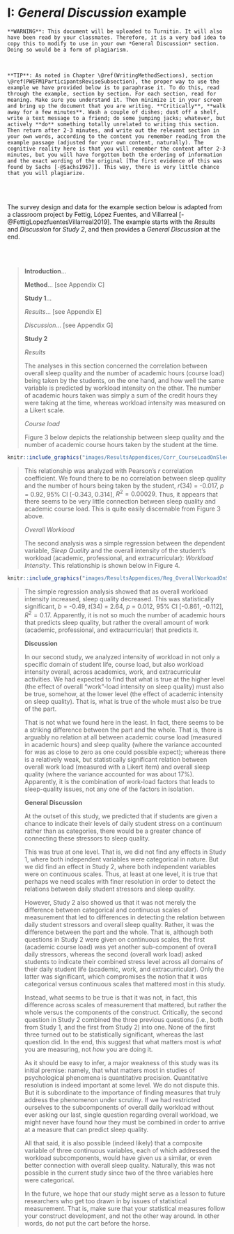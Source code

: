 # I: *General Discussion* example {-}

```block
**WARNING**: This document will be uploaded to Turnitin. It will also have been read by your classmates. Therefore, it is a very bad idea to copy this to modify to use in your own *General Discussion* section. Doing so would be a form of plagiarism. 
```

<br/>

```block2
**TIP**: As noted in Chapter \@ref(WritingMethodSections), section \@ref(PWEFM1ParticipantsReviseSubsection), the proper way to use the example we have provided below is to paraphrase it. To do this, read through the example, section by section. For each section, read for meaning. Make sure you understand it. Then minimize it in your screen and bring up the document that you are writing. **Critically**, **walk away for a few minutes**. Wash a couple of dishes; dust off a shelf, write a text message to a friend; do some jumping jacks; whatever, but actively **do** something totally unrelated to writing this section. Then return after 2-3 minutes, and write out the relevant section in your own words, according to the content you remember reading from the example passage (adjusted for your own content, naturally). The cognitive reality here is that you will remember the content after 2-3 minutes, but you will have forgotten both the ordering of information and the exact wording of the original [The first evidence of this was found by Sachs [-@Sachs1967]]. This way, there is very little chance that you will plagiarize.
```

<br/><br/>

The survey design and data for the example section below is adapted from a classroom project by Fettig, López Fuentes, and Villarreal [-@FettigLopezfuentesVillarreal2019]. The example starts with the *Results* and *Discussion* for *Study 2*, and then provides a *General Discussion* at the end.

<br/><br/>

>**Introduction**...
>
>**Method**... [see Appendix C]
>
>**Study 1**...
>
>*Results*... [see Appendix E]
>
>*Discussion*... [see Appendix G]
>
>**Study 2**
>
>*Results*
>
>The analyses in this section concerned the correlation between overall sleep quality and the number of academic hours (course load) being taken by the students, on the one hand, and how well the same variable is predicted by workload intensity on the other. The number of academic hours taken was simply a sum of the credit hours they were taking at the time, whereas workload intensity was measured on a Likert scale.
>
>*Course load*
>
>Figure 3 below depicts the relationship between sleep quality and the number of academic course hours taken by the student at the time. 
>
>
```r
knitr::include_graphics("images/ResultsAppendices/Corr_CourseLoadOnSleepQual.png")
```
>
>
>This relationship was analyzed with Pearson's *r* correlation coefficient. We found there to be no correlation between sleep quality and the number of hours being taken by the student, *r*(34) = -0.017, *p* = 0.92, 95% CI [-0.343, 0.314], $R^2 = 0.00029$. Thus, it appears that there seems to be very little connection between sleep quality and academic course load. This is quite easily discernable from Figure 3 above.
>
>*Overall Workload*
>
>The second analysis was a simple regression between the dependent variable, *Sleep Quality* and the overall intensity of the student's workload (academic, professional, and extracurricular): *Workload Intensity*. This relationship is shown below in Figure 4.
>
>
```r
knitr::include_graphics("images/ResultsAppendices/Reg_OverallWorkoadOnSleepQual.png")
```
>
>
>The simple regression analysis showed that as overall workload intensity increased, sleep quality decreased. This was statistically significant, *b* = -0.49, *t*(34) = 2.64, *p* = 0.012, 95% CI [-0.861, -0.112], $R^2 = 0.17$. Apparently, it is not so much the number of academic hours that predicts sleep quality, but rather the overall amount of work (academic, professional, and extracurricular) that predicts it.
>
>
>**Discussion**
>
>In our second study, we analyzed intensity of workload in not only a specific domain of student life, course load, but also workload intensity overall, across academics, work, and extracurricular activities. We had expected to find that what is true at the higher level (the effect of overall "work"-load intensity on sleep quality) must also be true, somehow, at the lower level (the effect of academic intensity on sleep quality). That is, what is true of the whole must also be true of the part.
>
>That is not what we found here in the least. In fact, there seems to be a striking difference between the part and the whole. That is, there is arguably no relation at all between academic course load (measured in academic hours) and sleep quality (where the variance accounted for was as close to zero as one could possible expect); whereas there is a relatively weak, but statistically significant relation between overall work load (measured with a Likert item) and overall sleep quality (where the variance accounted for was about 17%). Apparently, it is the combination of work-load factors that leads to sleep-quality issues, not any one of the factors in isolation. 
>
>
>**General Discussion**
>
>At the outset of this study, we predicted that if students are given a chance to indicate their levels of daily student stress on a continuum rather than as categories, there would be a greater chance of connecting these stressors to sleep quality. 
>
>This was true at one level. That is, we did not find any effects in Study 1, where both independent variables were categorical in nature. But we did find an effect in Study 2, where both independent variables were on continuous scales. Thus, at least at one level, it is true that perhaps we need scales with finer resolution in order to detect the relations between daily student stressors and sleep quality.
>
>However, Study 2 also showed us that it was not merely the difference between categorical and continuous scales of measurement that led to differences in detecting the relation between daily student stressors and overall sleep quality. Rather, it was the difference between the part and the whole. That is, although both questions in Study 2 were given on continuous scales, the first (academic course load) was yet another sub-component of overall daily stressors, whereas the second (overall work load) asked students to indicate their combined stress level across all domains of their daily student life (academic, work, and extracurricular). Only the latter was significant, which compromises the notion that it was categorical versus continuous scales that mattered most in this study.
>
>Instead, what seems to be true is that it was not, in fact, this difference across scales of measurement that mattered, but rather the whole versus the components of the construct. Critically, the second question in Study 2 combined the three previous questions (i.e., both from Study 1, and the first from Study 2) into one. None of the first three turned out to be statistically significant, whereas the last question did. In the end, this suggest that what matters most is *what* you are measuring, not *how* you are doing it.
>
>As it should be easy to infer, a major weakness of this study was its initial premise: namely, that what matters most in studies of psychological phenomena is quantitative precision. Quantitative resolution is indeed important at some level. We do not dispute this. But it is subordinate to the importance of finding measures that truly address the phenomenon under scrutiny. If we had restricted ourselves to the subcomponents of overall daily workload without ever asking our last, single question regarding overall workload, we might never have found how they must be combined in order to arrive at a measure that can predict sleep quality.
>
>All that said, it is also possible (indeed likely) that a composite variable of three continuous variables, each of which addressed the workload subcomponents, would have given us a similar, or even better connection with overall sleep quality. Naturally, this was not possible in the current study since two of the three variables here were categorical.
>
>In the future, we hope that our study might serve as a lesson to future researchers who get too drawn in by issues of statistical measurement. That is, make sure that your statistical measures follow your construct development, and not the other way around. In other words, do not put the cart before the horse.